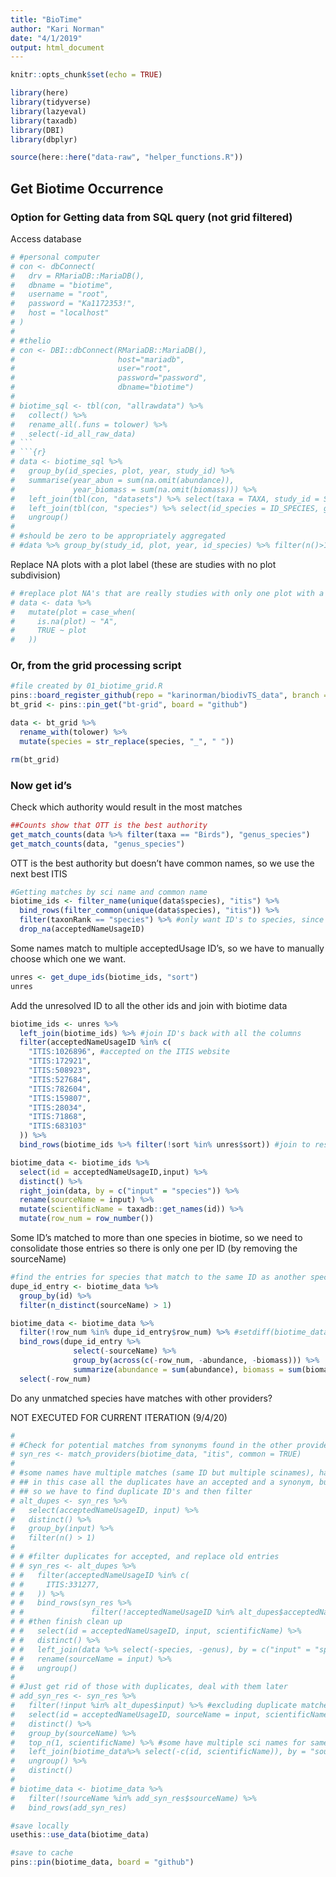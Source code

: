 ```yaml
---
title: "BioTime"
author: "Kari Norman"
date: "4/1/2019"
output: html_document
---
```


```r
knitr::opts_chunk$set(echo = TRUE)
```

```r
library(here)
library(tidyverse)
library(lazyeval)
library(taxadb)
library(DBI)
library(dbplyr)

source(here::here("data-raw", "helper_functions.R"))
```

## Get Biotime Occurrence 

### Option for Getting data from SQL query (not grid filtered)

Access database
```r
# #personal computer
# con <- dbConnect(
#   drv = RMariaDB::MariaDB(), 
#   dbname = "biotime",
#   username = "root",
#   password = "Ka1172353!", 
#   host = "localhost"
# )
# 
# #thelio
# con <- DBI::dbConnect(RMariaDB::MariaDB(), 
#                       host="mariadb", 
#                       user="root", 
#                       password="password", 
#                       dbname="biotime")
# 
# biotime_sql <- tbl(con, "allrawdata") %>% 
#   collect() %>% 
#   rename_all(.funs = tolower) %>%
#   select(-id_all_raw_data)
# ```
# ```{r}
# data <- biotime_sql %>% 
#   group_by(id_species, plot, year, study_id) %>% 
#   summarise(year_abun = sum(na.omit(abundance)), 
#             year_biomass = sum(na.omit(biomass))) %>%
#   left_join(tbl(con, "datasets") %>% select(taxa = TAXA, study_id = STUDY_ID) %>% collect()) %>%
#   left_join(tbl(con, "species") %>% select(id_species = ID_SPECIES, genus_species = GENUS_SPECIES) %>% collect()) %>%
#   ungroup()
# 
# #should be zero to be appropriately aggregated
# #data %>% group_by(study_id, plot, year, id_species) %>% filter(n()>1) %>% View()
```

Replace NA plots with a plot label (these are studies with no plot subdivision)
```r
# #replace plot NA's that are really studies with only one plot with a plot label 
# data <- data %>% 
#   mutate(plot = case_when(
#     is.na(plot) ~ "A",
#     TRUE ~ plot
#   ))
```

### Or, from the grid processing script
```r
#file created by 01_biotime_grid.R
pins::board_register_github(repo = "karinorman/biodivTS_data", branch = "master", name = "github")
bt_grid <- pins::pin_get("bt-grid", board = "github")

data <- bt_grid %>%
  rename_with(tolower) %>%
  mutate(species = str_replace(species, "_", " "))

rm(bt_grid)
```

### Now get id's
Check which authority would result in the most matches 
```r
##Counts show that OTT is the best authority 
get_match_counts(data %>% filter(taxa == "Birds"), "genus_species")
get_match_counts(data, "genus_species")
```

OTT is the best authority but doesn't have common names, so we use the next best ITIS

```r
#Getting matches by sci name and common name 
biotime_ids <- filter_name(unique(data$species), "itis") %>%
  bind_rows(filter_common(unique(data$species), "itis")) %>%
  filter(taxonRank == "species") %>% #only want ID's to species, since that's the level of the trait data
  drop_na(acceptedNameUsageID)
```

Some names match to multiple acceptedUsage ID's, so we have to manually choose which one we want.
```r
unres <- get_dupe_ids(biotime_ids, "sort")
unres 
```

Add the unresolved ID to all the other ids and join with biotime data
```r
biotime_ids <- unres %>%
  left_join(biotime_ids) %>% #join ID's back with all the columns
  filter(acceptedNameUsageID %in% c(
    "ITIS:1026896", #accepted on the ITIS website 
    "ITIS:172921", 
    "ITIS:508923",
    "ITIS:527684", 
    "ITIS:782604", 
    "ITIS:159807", 
    "ITIS:28034",
    "ITIS:71868",
    "ITIS:683103"
  )) %>%
  bind_rows(biotime_ids %>% filter(!sort %in% unres$sort)) #join to resolved ID's, excluding the observations we resolved manually

biotime_data <- biotime_ids %>%
  select(id = acceptedNameUsageID,input) %>%
  distinct() %>%
  right_join(data, by = c("input" = "species")) %>%
  rename(sourceName = input) %>%
  mutate(scientificName = taxadb::get_names(id)) %>%
  mutate(row_num = row_number())
```

Some ID's matched to more than one species in biotime, so we need to consolidate those entries so there is only one per ID (by removing the sourceName) 
```r
#find the entries for species that match to the same ID as another species
dupe_id_entry <- biotime_data %>% 
  group_by(id) %>% 
  filter(n_distinct(sourceName) > 1) 

biotime_data <- biotime_data %>%
  filter(!row_num %in% dupe_id_entry$row_num) %>% #setdiff(biotime_data, dupe_id_entry) %>%
  bind_rows(dupe_id_entry %>% 
              select(-sourceName) %>% 
              group_by(across(c(-row_num, -abundance, -biomass))) %>%
              summarize(abundance = sum(abundance), biomass = sum(biomass))) %>%
  select(-row_num)
```

Do any unmatched species have matches with other providers?

NOT EXECUTED FOR CURRENT ITERATION (9/4/20)
```r
# 
# #Check for potential matches from synonyms found in the other providers
# syn_res <- match_providers(biotime_data, "itis", common = TRUE)
# 
# #some names have multiple matches (same ID but multiple scinames), have to pick one
# ## in this case all the duplicates have an accepted and a synonym, but there are some single matches that are just synonyms
# ## so we have to find duplicate ID's and then filter
# alt_dupes <- syn_res %>%
#   select(acceptedNameUsageID, input) %>%
#   distinct() %>%
#   group_by(input) %>%
#   filter(n() > 1)
# 
# # #filter duplicates for accepted, and replace old entries 
# # syn_res <- alt_dupes %>% 
# #   filter(acceptedNameUsageID %in% c(
# #     ITIS:331277, 
# #   )) %>% 
# #   bind_rows(syn_res %>% 
# #               filter(!acceptedNameUsageID %in% alt_dupes$acceptedNameUsageID)) %>%
# # #then finish clean up 
# #   select(id = acceptedNameUsageID, input, scientificName) %>% 
# #   distinct() %>%
# #   left_join(data %>% select(-species, -genus), by = c("input" = "species"), na_matches =  "never") %>%
# #   rename(sourceName = input) %>%
# #   ungroup()
# 
# #Just get rid of those with duplicates, deal with them later
# add_syn_res <- syn_res %>% 
#   filter(!input %in% alt_dupes$input) %>% #excluding duplicate matched species
#   select(id = acceptedNameUsageID, sourceName = input, scientificName) %>%
#   distinct() %>%
#   group_by(sourceName) %>%
#   top_n(1, scientificName) %>% #some have multiple sci names for same id, just pick on 
#   left_join(biotime_data%>% select(-c(id, scientificName)), by = "sourceName", na_matches =  "never") %>%
#   ungroup() %>%
#   distinct()
# 
# biotime_data <- biotime_data %>% 
#   filter(!sourceName %in% add_syn_res$sourceName) %>%
#   bind_rows(add_syn_res)

```

```r
#save locally
usethis::use_data(biotime_data)

#save to cache
pins::pin(biotime_data, board = "github")
```

